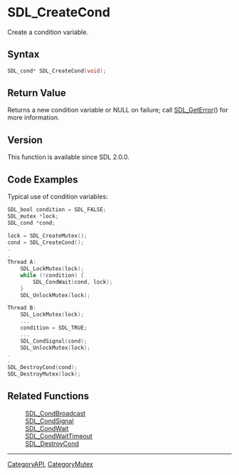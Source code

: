 = SDL_CreateCond =

Create a condition variable.

== Syntax ==

<syntaxhighlight lang='c'>
SDL_cond* SDL_CreateCond(void);
</syntaxhighlight>

== Return Value ==

Returns a new condition variable or NULL on failure; call
[[SDL_GetError]]() for more information.

== Version ==

This function is available since SDL 2.0.0.

== Code Examples ==

<!-- # Begin Condition Variable Example -->
Typical use of condition variables:
<syntaxhighlight lang='c++'>
SDL_bool condition = SDL_FALSE;
SDL_mutex *lock;
SDL_cond *cond;

lock = SDL_CreateMutex();
cond = SDL_CreateCond();
.
.
Thread A:
    SDL_LockMutex(lock);
    while (!condition) {
        SDL_CondWait(cond, lock);
    }
    SDL_UnlockMutex(lock);

Thread B:
    SDL_LockMutex(lock);
    ...
    condition = SDL_TRUE;
    ...
    SDL_CondSignal(cond);
    SDL_UnlockMutex(lock);
.
.
SDL_DestroyCond(cond);
SDL_DestroyMutex(lock);
</syntaxhighlight>
<!-- # End Condition Variable Example -->

== Related Functions ==

:[[SDL_CondBroadcast]]
:[[SDL_CondSignal]]
:[[SDL_CondWait]]
:[[SDL_CondWaitTimeout]]
:[[SDL_DestroyCond]]

----
[[CategoryAPI]], [[CategoryMutex]]


